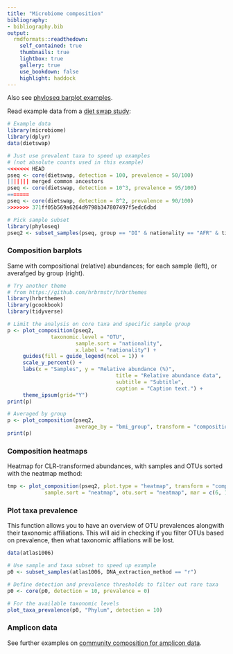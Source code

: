 ---
title: "Microbiome composition"
bibliography: 
- bibliography.bib
output:
  rmdformats::readthedown:
    self_contained: true
    thumbnails: true
    lightbox: true
    gallery: true
    use_bookdown: false
    highlight: haddock
---
  <!--
  %\VignetteEngine{knitr::rmarkdown}
  %\VignetteIndexEntry{microbiome tutorial - composition}
  %\usepackage[utf8]{inputenc}
  %\VignetteEncoding{UTF-8}  
-->
  
  
Also see [phyloseq barplot examples](http://joey711.github.io/phyloseq/plot_bar-examples.html).
  
Read example data from a [diet swap study](http://dx.doi.org/10.1038/ncomms7342):
  
```{r composition-example1}
# Example data
library(microbiome)
library(dplyr)
data(dietswap)

# Just use prevalent taxa to speed up examples
# (not absolute counts used in this example)
<<<<<<< HEAD
pseq <- core(dietswap, detection = 100, prevalence = 50/100)
||||||| merged common ancestors
pseq <- core(dietswap, detection = 10^3, prevalence = 95/100)
=======
pseq <- core(dietswap, detection = 8^2, prevalence = 90/100)
>>>>>>> 371ff05b569a6264d9798b347807497f5edc6dbd

# Pick sample subset
library(phyloseq)
pseq2 <- subset_samples(pseq, group == "DI" & nationality == "AFR" & timepoint.within.group == 1)
```

### Composition barplots

Same with compositional (relative) abundances; for each sample (left), or averafged by group (right).
  
```{r composition-example4b, fig.width=12, fig.height=5, out.width="400px", fig.show="hold", warning=FALSE, message=FALSE}
# Try another theme
# from https://github.com/hrbrmstr/hrbrthemes
library(hrbrthemes)
library(gcookbook)
library(tidyverse)

# Limit the analysis on core taxa and specific sample group
p <- plot_composition(pseq2,
		      taxonomic.level = "OTU",
                      sample.sort = "nationality",
                      x.label = "nationality") +
     guides(fill = guide_legend(ncol = 1)) +
     scale_y_percent() +
     labs(x = "Samples", y = "Relative abundance (%)",
                                   title = "Relative abundance data",
                                   subtitle = "Subtitle",
                                   caption = "Caption text.") + 
     theme_ipsum(grid="Y")
print(p)  

# Averaged by group
p <- plot_composition(pseq2,
                      average_by = "bmi_group", transform = "compositional")
print(p)
```



### Composition heatmaps


Heatmap for CLR-transformed abundances, with samples and OTUs sorted
with the neatmap method:
  
```{r composition-example7, fig.width=10, fig.height=4}
tmp <- plot_composition(pseq2, plot.type = "heatmap", transform = "compositional", 
            sample.sort = "neatmap", otu.sort = "neatmap", mar = c(6, 13, 1, 1))
```



### Plot taxa prevalence

This function
allows you to have an overview of OTU prevalences alongwith their
taxonomic affiliations. This will aid in checking if you filter OTUs
based on prevalence, then what taxonomic affliations will be lost.

```{r plot_prev, fig.height=6, fig.width=8, dev="CairoPNG"}
data(atlas1006)

# Use sample and taxa subset to speed up example
p0 <- subset_samples(atlas1006, DNA_extraction_method == "r")

# Define detection and prevalence thresholds to filter out rare taxa
p0 <- core(p0, detection = 10, prevalence = 0)

# For the available taxonomic levels
plot_taxa_prevalence(p0, "Phylum", detection = 10)
```

### Amplicon data

See further examples on [community composition for amplicon data](CompositionAmplicondata2.html).

